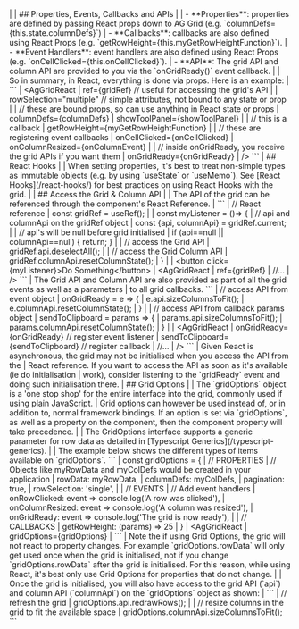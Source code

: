 <framework-specific-section frameworks="react">
|
| ## Properties, Events, Callbacks and APIs
|
| - **Properties**: properties are defined by passing React props down to AG Grid (e.g. `columnDefs={this.state.columnDefs}`)
| - **Callbacks**: callbacks are also defined using React Props (e.g. `getRowHeight={this.myGetRowHeightFunction}`).
| - **Event Handlers**: event handlers are also defined using React Props (e.g. `onCellClicked={this.onCellClicked}`).
| - **API**: The grid API and column API are provided to you via the `onGridReady()` event callback.
|
| So in summary, in React, everything is done via props. Here is an example:
|
</framework-specific-section>

<framework-specific-section frameworks="react">
```
| &lt;AgGridReact
|    ref={gridRef} // useful for accessing the grid's API
|
|    rowSelection="multiple" // simple attributes, not bound to any state or prop
|
|    // these are bound props, so can use anything in React state or props
|    columnDefs={columnDefs}
|    showToolPanel={showToolPanel}
|
|    // this is a callback
|    getRowHeight={myGetRowHeightFunction}
|
|    // these are registering event callbacks
|    onCellClicked={onCellClicked}
|    onColumnResized={onColumnEvent}
|
|    // inside onGridReady, you receive the grid APIs if you want them
|    onGridReady={onGridReady}
| />
```
</framework-specific-section>


<framework-specific-section frameworks="react">
| ## React Hooks
|
| When setting properties, it's best to treat non-simple types as immutable objects (e.g. by using `useState` or `useMemo`). See [React Hooks](/react-hooks/) for best practices on using React Hooks with the grid.
|
| ## Access the Grid & Column API
|
| The API of the grid can be referenced through the component's React Reference.
|
</framework-specific-section>

<framework-specific-section frameworks="react">
```
| // React reference
| const gridRef = useRef();
|
| const myListener = ()=> {
|     // api and columnApi on the gridRef object
|     const {api, columnApi} = gridRef.current;
|
|     // api's will be null before grid initialised
|     if (api==null || columnApi==null) { return; }
|
|     // access the Grid API
|     gridRef.api.deselectAll();
|
|     // access the Grid Column API
|     gridRef.columnApi.resetColumnState();
| }
|
| &lt;button click={myListener}>Do Something&lt;/button>
| &lt;AgGridReact
|     ref={gridRef}
|     //...
| />
```
</framework-specific-section>

<framework-specific-section frameworks="react">
| The Grid API and Column API are also provided as part of all the grid events as well as a parameters
| to all grid callbacks.
</framework-specific-section>

<framework-specific-section frameworks="react">
```
| // access API from event object
| onGridReady = e => {
|     e.api.sizeColumnsToFit();
|     e.columnApi.resetColumnState();
| }
|
| // access API from callback params object
| sendToClipboard = params => {
|     params.api.sizeColumnsToFit();
|     params.columnApi.resetColumnState();
| }
|
| &lt;AgGridReact
|     onGridReady={onGridReady} // register event listener
|     sendToClipboard={sendToClipboard} // register callback
|     //...
| />
```
</framework-specific-section>

<framework-specific-section frameworks="react">
<note>
| Given React is asynchronous, the grid may not be initialised when you access the API from the
| React reference. If you want to access the API as soon as it's available (ie do initialisation
| work), consider listening to the `gridReady` event and doing such initialisation there.
</note>
</framework-specific-section>

<framework-specific-section frameworks="react">
| ## Grid Options
|
| The `gridOptions` object is a 'one stop shop' for the entire interface into the grid, commonly used if using plain JavaScript.
| Grid options can however be used instead of, or in addition to, normal framework bindings. If an option is set via `gridOptions`, as well as a property on the component, then the component property will take precedence.
|
| The GridOptions interface supports a generic parameter for row data as detailed in [Typescript Generics](/typescript-generics).
|
| The example below shows the different types of items available on `gridOptions`.
</framework-specific-section>

<framework-specific-section frameworks="react">
```
| const gridOptions = {
|     // PROPERTIES
|     // Objects like myRowData and myColDefs would be created in your application
|     rowData: myRowData,
|     columnDefs: myColDefs,
|     pagination: true,
|     rowSelection: 'single',
|
|     // EVENTS
|     // Add event handlers
|     onRowClicked: event => console.log('A row was clicked'),
|     onColumnResized: event => console.log('A column was resized'),
|     onGridReady: event => console.log('The grid is now ready'),
|
|     // CALLBACKS
|     getRowHeight: (params) => 25
| }
| &lt;AgGridReact
|     gridOptions={gridOptions}
|
```
</framework-specific-section>

<framework-specific-section frameworks="react">
| Note the if using Grid Options, the grid will not react to property changes. For example `gridOptions.rowData` will only get used once when the grid is initialised, not if you change `gridOptions.rowData` after the grid is initialised. For this reason, while using React, it's best only use Grid Options for properties that do not change.
|
| Once the grid is initialised, you will also have access to the grid API (`api`) and column API (`columnApi`) on the `gridOptions` object as shown:
|
</framework-specific-section>

<framework-specific-section frameworks="react">
```
| // refresh the grid
| gridOptions.api.redrawRows();
|
| // resize columns in the grid to fit the available space
| gridOptions.columnApi.sizeColumnsToFit();
```
</framework-specific-section>
